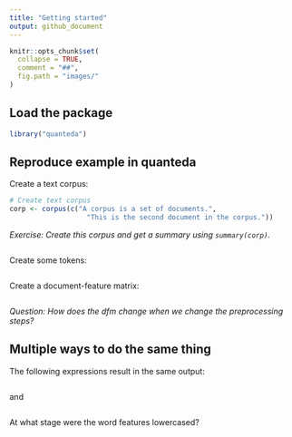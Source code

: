 ```yaml
---
title: "Getting started"
output: github_document
---
```


```r
knitr::opts_chunk$set(
  collapse = TRUE,
  comment = "##",
  fig.path = "images/"
)
```


## Load the package

```r
library("quanteda")
```


## Reproduce example in **quanteda**

Create a text corpus:
```r
# Create text corpus
corp <- corpus(c("A corpus is a set of documents.",
                   "This is the second document in the corpus."))
```

_Exercise: Create this corpus and get a summary using `summary(corp)`._

```r

```

Create some tokens:
```r

```

Create a document-feature matrix:
```r

```

_Question: How does the dfm change when we change the preprocessing steps?_


## Multiple ways to do the same thing

The following expressions result in the same output:

```r

```

and

```r

```

At what stage were the word features lowercased?



